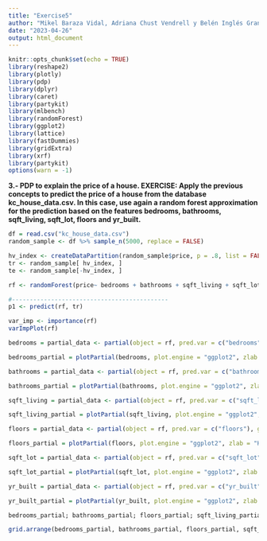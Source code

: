 ---
title: "Exercise5"
author: "Mikel Baraza Vidal, Adriana Chust Vendrell y Belén Inglés Granero"
date: "2023-04-26"
output: html_document
---

```{r setup, include=FALSE}
knitr::opts_chunk$set(echo = TRUE)
library(reshape2)
library(plotly)
library(pdp)
library(dplyr)
library(caret)
library(partykit)
library(mlbench)
library(randomForest)
library(ggplot2)
library(lattice)
library(fastDummies)
library(gridExtra)
library(xrf)
library(partykit)
options(warn = -1)

```

**3.- PDP to explain the price of a house. EXERCISE: Apply the previous concepts to predict the price of a house from the database kc_house_data.csv. In this case, use again a random forest approximation for the prediction based on the features bedrooms, bathrooms, sqft_living, sqft_lot, floors and yr_built.**

```{r }
df = read.csv("kc_house_data.csv")
random_sample <- df %>% sample_n(5000, replace = FALSE)

```

```{r }
hv_index <- createDataPartition(random_sample$price, p = .8, list = FALSE)
tr <- random_sample[ hv_index, ]
te <- random_sample[-hv_index, ]

```

```{r }
rf <- randomForest(price~ bedrooms + bathrooms + sqft_living + sqft_lot + floors + yr_built, data=tr) 

#--------------------------------------------
p1 <- predict(rf, tr)
```

```{r }
var_imp <- importance(rf)
varImpPlot(rf)
```

```{r }

bedrooms = partial_data <- partial(object = rf, pred.var = c("bedrooms"), grid.resolution = c(20, 20), data = tr)

bedrooms_partial = plotPartial(bedrooms, plot.engine = "ggplot2", zlab = "Housing price", ylab="", xlab = "Bedrooms", rug=TRUE, train=tr)

bathrooms = partial_data <- partial(object = rf, pred.var = c("bathrooms"), grid.resolution = c(20, 20), data = tr)

bathrooms_partial = plotPartial(bathrooms, plot.engine = "ggplot2", zlab = "Housing price", ylab="",xlab = "Bathrooms", rug=TRUE, train=tr)

sqft_living = partial_data <- partial(object = rf, pred.var = c("sqft_living"), grid.resolution = c(20, 20), data = tr)

sqft_living_partial = plotPartial(sqft_living, plot.engine = "ggplot2", zlab = "Housing price", ylab="",xlab = "sqft_living", rug=TRUE, train=tr)

floors = partial_data <- partial(object = rf, pred.var = c("floors"), grid.resolution = c(20, 20), data = tr)

floors_partial = plotPartial(floors, plot.engine = "ggplot2", zlab = "Housing price", ylab="", xlab = "floors",rug=TRUE, train=tr)

sqft_lot = partial_data <- partial(object = rf, pred.var = c("sqft_lot"), grid.resolution = c(20, 20), data = tr)

sqft_lot_partial = plotPartial(sqft_lot, plot.engine = "ggplot2", zlab = "Housing price", ylab="", xlab = "sqft_lot",rug=TRUE, train=tr)

yr_built = partial_data <- partial(object = rf, pred.var = c("yr_built"), grid.resolution = c(20, 20), data = tr)

yr_built_partial = plotPartial(yr_built, plot.engine = "ggplot2", zlab = "Housing price", ylab="", xlab = "yr_built",rug=TRUE, train=tr)


```

```{r }
bedrooms_partial; bathrooms_partial; floors_partial; sqft_living_partial; sqft_lot_partial;yr_built_partial
```

```{r }
grid.arrange(bedrooms_partial, bathrooms_partial, floors_partial, sqft_living_partial, sqft_lot_partial, yr_built_partial, ncol = 3, left = "Predictive price of a house", top = textGrob("One Dimensional Partial Dependency Plot", vjust = 1, gp = gpar(fontface = "bold", cex = 1.25)))
```
